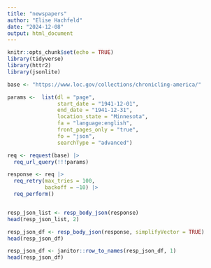 ```yaml
---
title: "newspapers"
author: "Elise Hachfeld"
date: "2024-12-08"
output: html_document
---
```


```r
knitr::opts_chunk$set(echo = TRUE)
library(tidyverse)
library(httr2)
library(jsonlite)
```

```r
base <- "https://www.loc.gov/collections/chronicling-america/"

params <-  list(dl = "page",
                start_date = "1941-12-01",
                end_date = "1941-12-31",
                location_state = "Minnesota",
                fa = "language:english",
                front_pages_only = "true",
                fo = "json",
                searchType = "advanced")

req <- request(base) |>
  req_url_query(!!!params)

response <- req |> 
  req_retry(max_tries = 100,
            backoff = ~10) |>
  req_perform()


resp_json_list <- resp_body_json(response)
head(resp_json_list, 2)

resp_json_df <- resp_body_json(response, simplifyVector = TRUE)
head(resp_json_df)

resp_json_df <- janitor::row_to_names(resp_json_df, 1)
head(resp_json_df)
```